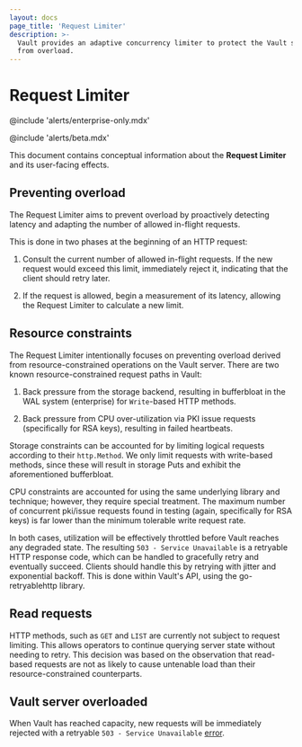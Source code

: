 ```yaml
---
layout: docs
page_title: 'Request Limiter'
description: >-
  Vault provides an adaptive concurrency limiter to protect the Vault server
  from overload.
---
```


# Request Limiter

@include 'alerts/enterprise-only.mdx'

@include 'alerts/beta.mdx'

This document contains conceptual information about the **Request Limiter** and
its user-facing effects.

## Preventing overload

The Request Limiter aims to prevent overload by proactively detecting latency
and adapting the number of allowed in-flight requests.

This is done in two phases at the beginning of an HTTP request:

1. Consult the current number of allowed in-flight requests. If the new request
would exceed this limit, immediately reject it, indicating that the client
should retry later.

2. If the request is allowed, begin a measurement of its latency, allowing the
Request Limiter to calculate a new limit.

## Resource constraints

The Request Limiter intentionally focuses on preventing overload derived from
resource-constrained operations on the Vault server. There are two known
resource-constrained request paths in Vault:

1. Back pressure from the storage backend, resulting in bufferbloat in the WAL
system (enterprise) for `Write`-based HTTP methods.

2. Back pressure from CPU over-utilization via PKI issue requests (specifically
for RSA keys), resulting in failed heartbeats.

Storage constraints can be accounted for by limiting logical requests according
to their `http.Method`. We only limit requests with write-based methods, since
these will result in storage Puts and exhibit the aforementioned bufferbloat.

CPU constraints are accounted for using the same underlying library and
technique; however, they require special treatment. The maximum number of
concurrent pki/issue requests found in testing (again, specifically for RSA
keys) is far lower than the minimum tolerable write request rate.

In both cases, utilization will be effectively throttled before Vault reaches
any degraded state. The resulting `503 - Service Unavailable` is a retryable
HTTP response code, which can be handled to gracefully retry and eventually
succeed.  Clients should handle this by retrying with jitter and exponential
backoff. This is done within Vault's API, using the go-retryablehttp library.

## Read requests

HTTP methods, such as `GET` and `LIST` are currently not subject to request
limiting. This allows operators to continue querying server state without
needing to retry. This decision was based on the observation that read-based
requests are not as likely to cause untenable load than their
resource-constrained counterparts.

## Vault server overloaded

When Vault has reached capacity, new requests will be immediately rejected with a
retryable `503 - Service Unavailable`
[error](/vault/docs/concepts/vault-server-temporarily-overloaded).
